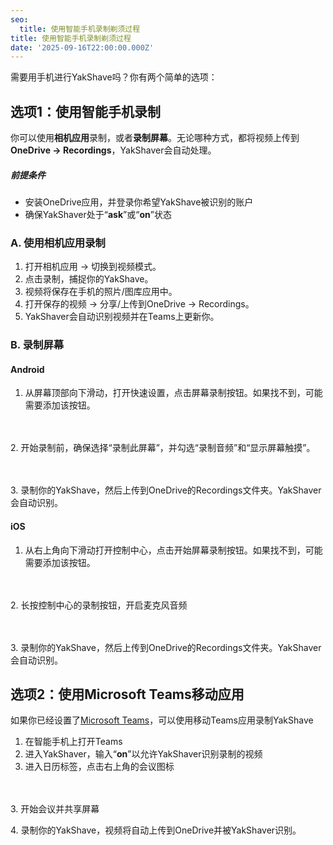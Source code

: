 ```yaml
---
seo:
  title: 使用智能手机录制剃须过程
title: 使用智能手机录制剃须过程
date: '2025-09-16T22:00:00.000Z'
---
```


需要用手机进行YakShave吗？你有两个简单的选项：

## 选项1：使用智能手机录制

你可以使用**相机应用**录制，或者**录制屏幕**。无论哪种方式，都将视频上传到**OneDrive → Recordings**，YakShaver会自动处理。

##### 前提条件

* 安装OneDrive应用，并登录你希望YakShave被识别的账户
* 确保YakShaver处于“**ask**”或“**on**”状态

### A. 使用相机应用录制

1. 打开相机应用 → 切换到视频模式。
2. 点击录制，捕捉你的YakShave。
3. 视频将保存在手机的照片/图库应用中。
4. 打开保存的视频 → 分享/上传到OneDrive → Recordings。
5. YakShaver会自动识别视频并在Teams上更新你。

### B. 录制屏幕

#### Android

1. 从屏幕顶部向下滑动，打开快速设置，点击屏幕录制按钮。如果找不到，可能需要添加该按钮。

<imageEmbed alt="Image" size="small" showBorder={true} src="/YakShaver/Docs/Android-screen-recorder.png" />

\
\
2\. 开始录制前，确保选择“录制此屏幕”，并勾选“录制音频”和“显示屏幕触摸”。

<imageEmbed alt="Image" size="small" showBorder={true} src="/YakShaver/Docs/Android-screen-recorder-setup.png" />

\
\
3\. 录制你的YakShave，然后上传到OneDrive的Recordings文件夹。YakShaver会自动识别。

#### iOS

1. 从右上角向下滑动打开控制中心，点击开始屏幕录制按钮。如果找不到，可能需要添加该按钮。

<imageEmbed alt="Image" size="small" showBorder={true} src="/YakShaver/Docs/IOS-screen-recorder.png" />

\
\
2\. 长按控制中心的录制按钮，开启麦克风音频

<imageEmbed alt="Image" size="small" showBorder={true} src="/YakShaver/Docs/IOS-screen-recorder-setup.jpg" />

\
\
3\. 录制你的YakShave，然后上传到OneDrive的Recordings文件夹。YakShaver会自动识别。

## 选项2：使用Microsoft Teams移动应用

如果你已经设置了[Microsoft Teams](/docs/recording-work-item-teams)，可以使用移动Teams应用录制YakShave

1. 在智能手机上打开Teams
2. 进入YakShaver，输入“**on**”以允许YakShaver识别录制的视频
3. 进入日历标签，点击右上角的会议图标

<imageEmbed alt="Image" size="small" showBorder={true} src="/YakShaver/Docs/Teams-start-meeting.png" />

\
\
3\. 开始会议并共享屏幕

4\. 录制你的YakShave，视频将自动上传到OneDrive并被YakShaver识别。